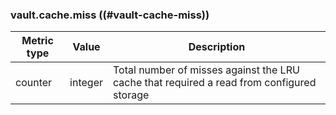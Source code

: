 ### vault.cache.miss ((#vault-cache-miss))

Metric type | Value   | Description
----------- | ------- | -----------
counter     | integer | Total number of misses against the LRU cache that required a read from configured storage